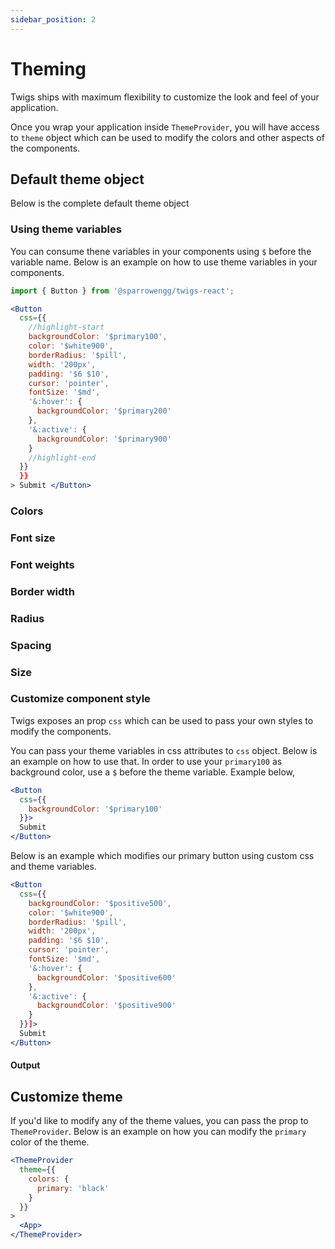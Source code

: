 ```yaml
---
sidebar_position: 2
---
```



# Theming

Twigs ships with maximum flexibility to customize the look and feel of your application. 

Once you wrap your application inside `ThemeProvider`, you will have access to `theme` object which can be used to modify the colors and other aspects of the components. 


## Default theme object

Below is the complete default theme object
<DefaultThemeContainer />

<Divider />

### Using theme variables
You can consume thene variables in your components using `$` before the variable name. Below is an example on how to use theme variables in your components. 

```jsx
import { Button } from '@sparrowengg/twigs-react';

<Button
  css={{
    //highlight-start
    backgroundColor: '$primary100',
    color: '$white900',
    borderRadius: '$pill',
    width: '200px',
    padding: '$6 $10',
    cursor: 'pointer',
    fontSize: '$md',
    '&:hover': {
      backgroundColor: '$primary200'
    },
    '&:active': {
      backgroundColor: '$primary900'
    }
    //highlight-end
  }}
  }}
> Submit </Button>
```

<Divider />

### Colors
<AllColors />

<Divider />

### Font size
<AllFontSizes />

<Divider />

### Font weights
<AllFontWeights />

<Divider />

### Border width
<AllBorderWidths />

<Divider />

### Radius
<AllRadii />

<Divider />

### Spacing
<AllSpaces />

<Divider />

### Size
<AllSizes />

<Divider />

### Customize component style

Twigs exposes an prop `css` which can be used to pass your own styles to modify the components. 

You can pass your theme variables in css attributes to `css` object. Below is an example on how to use that. In order to use your `primary100` as background color, use a `$` before the theme variable. Example below, 

```jsx
<Button 
  css={{
    backgroundColor: '$primary100'
  }}>
  Submit
</Button>
```

Below is an example which modifies our primary button using custom css and theme variables. 

```jsx
<Button 
  css={{
    backgroundColor: '$positive500',
    color: '$white900',
    borderRadius: '$pill',
    width: '200px',
    padding: '$6 $10',
    cursor: 'pointer',
    fontSize: '$md',
    '&:hover': {
      backgroundColor: '$positive600'
    },
    '&:active': {
      backgroundColor: '$positive900'
    }
  }}]>
  Submit
</Button>
```
#### Output

<CustomizedButton />

<Divider />

<Divider />

## Customize theme

If you'd like to modify any of the theme values, you can pass the prop to `ThemeProvider`. Below is an example on how you can modify the `primary` color of the theme.

```jsx
<ThemeProvider
  theme={{
    colors: {
      primary: 'black'
    }
  }}
>
  <App>
</ThemeProvider>
```